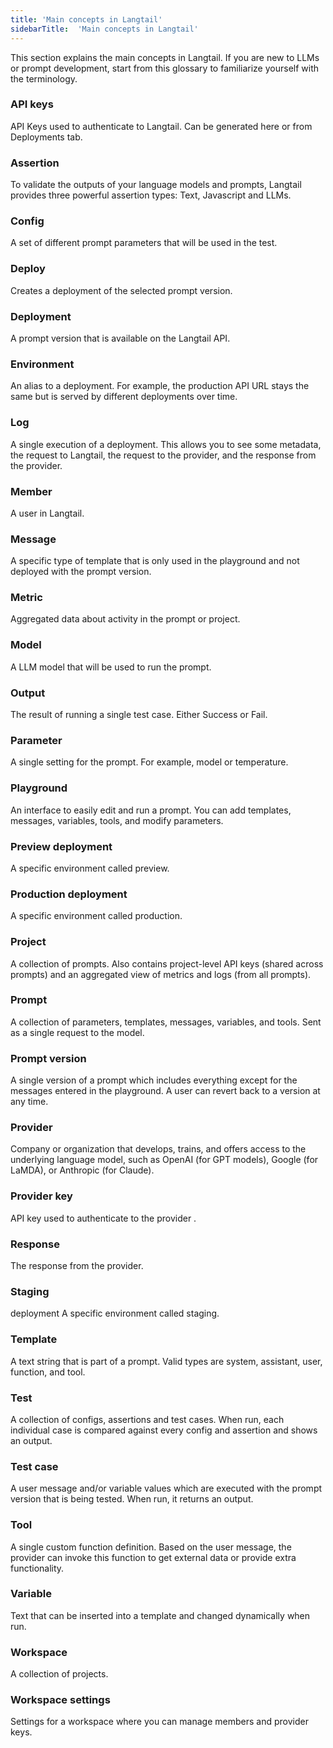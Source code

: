 ```yaml
---
title: 'Main concepts in Langtail'
sidebarTitle:  'Main concepts in Langtail'
---
```


This section explains the main concepts in Langtail. If you are new to LLMs or prompt development, start from this glossary to familiarize yourself with the terminology.

### API keys	
API Keys used to authenticate to Langtail. Can be generated here or from Deployments tab.

### Assertion	
To validate the outputs of your language models and prompts, Langtail provides three powerful assertion types: Text, Javascript and LLMs.

### Config	
A set of different prompt parameters that will be used in the test.

### Deploy	
Creates a deployment of the selected prompt version.

### Deployment	
A prompt version that is available on the Langtail API.

### Environment	
An alias to a deployment. For example, the production API URL stays the same but is served by different deployments over time.

### Log	
A single execution of a deployment. This allows you to see some metadata, the request to Langtail, the request to the provider, and the response from the provider.

### Member	
A user in Langtail.

### Message	
A specific type of template that is only used in the playground and not deployed with the prompt version.

### Metric	
Aggregated data about activity in the prompt or project. 

### Model	
A LLM model that will be used to run the prompt.

### Output	
The result of running a single test case. Either Success or Fail.

### Parameter	
A single setting for the prompt. For example, model or temperature.

### Playground	
An interface to easily edit and run a prompt. You can add templates, messages, variables, tools, and modify parameters.

### Preview deployment	
A specific environment called preview.

### Production deployment	
A specific environment called production.

### Project	
A collection of prompts. Also contains project-level API keys (shared across prompts) and an aggregated view of metrics and logs (from all prompts).

### Prompt	
A collection of parameters, templates, messages, variables, and tools. Sent as a single request to the model.	

### Prompt version	
A single version of a prompt which includes everything except for the messages entered in the playground. A user can revert back to a version at any time.

### Provider	
Company or organization that develops, trains, and offers access to the underlying language model, such as OpenAI (for GPT models), Google (for LaMDA), or Anthropic (for Claude).

### Provider key	
API key used to authenticate to the provider .

### Response	
The response from the provider.

### Staging 
deployment	A specific environment called staging.

### Template	
A text string that is part of a prompt. Valid types are system, assistant, user, function, and tool.

### Test	
A collection of configs, assertions and test cases. When run, each individual case is compared against every config and assertion and shows an output.

### Test case	
A user message  and/or variable values which are executed with the prompt version that is being tested. When run, it returns an output.

### Tool	
A single custom function definition. Based on the user message, the provider can invoke this function to get external data or provide extra functionality.

### Variable	
Text that can be inserted into a template and changed dynamically when run.

### Workspace	
A collection of projects.

### Workspace settings	
Settings for a workspace where you can manage members and provider keys.